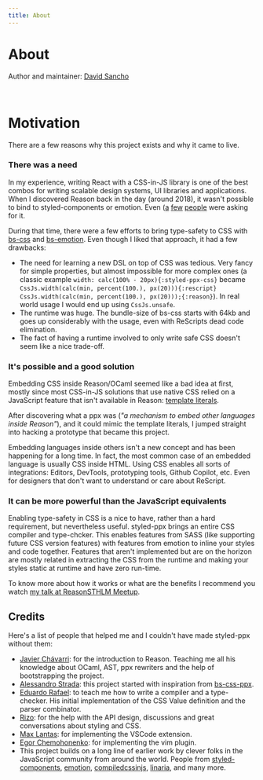 ```yaml
---
title: About
---
```


# About

Author and maintainer: [David Sancho](https://sancho.dev)

<br />

# Motivation

There are a few reasons why this project exists and why it came to live.

### There was a need
In my experience, writing React with a CSS-in-JS library is one of the best combos for writing scalable design systems, UI libraries and applications. When I discovered Reason back in the day (around 2018), it wasn't possible to bind to styled-components or emotion. Even ([a](https://reasonml.chat/t/idiomatic-way-to-bind-to-styled-components/886) [f](https://reasonml.chat/t/styled-components-possible/554)[e](https://reasonml.chat/t/styling-solutions-reasonreact-as-of-aug-18/958)[w](https://reasonml.chat/t/options-and-best-practices-for-styling-in-reasonreact/261) [p](https://twitter.com/lyovson/status/1233397294311100417)[e](https://discord.gg/byjdYFH)[o](https://discord.gg/byjdYFH)[p](https://discord.gg/byjdYFH)[l](https://discord.gg/byjdYFH)[e](https://forum.rescript-lang.org/t/how-to-create-bindings-for-emotion-styled/2995) were asking for it.

During that time, there were a few efforts to bring type-safety to CSS with [bs-css](https://github.com/giraud/bs-css) and [bs-emotion](https://github.com/ahrefs/bs-emotion). Even though I liked that approach, it had a few drawbacks:
- The need for learning a new DSL on top of CSS was tedious. Very fancy for simple properties, but almost impossible for more complex ones (a classic example `width: calc(100% - 20px){:styled-ppx-css}` became `CssJs.width(calc(min, percent(100.), px(20))){:rescript}` `CssJs.width(calc(min, percent(100.), px(20)));{:reason}`). In real world usage I would end up using `CssJs.unsafe`.
- The runtime was huge. The bundle-size of bs-css starts with 64kb and goes up considerably with the usage, even with ReScripts dead code elimination.
- The fact of having a runtime involved to only write safe CSS doesn't seem like a nice trade-off.

### It's possible and a good solution
Embedding CSS inside Reason/OCaml seemed like a bad idea at first, mostly since most CSS-in-JS solutions that use native CSS relied on a JavaScript feature that isn't available in Reason: [template literals](https://developer.mozilla.org/en-US/docs/Web/JavaScript/Reference/Template_literals).

After discovering what a ppx was (*"a mechanism to embed other languages inside Reason"*), and it could mimic the template literals, I jumped straight into hacking a prototype that became this project.

Embedding languages inside others isn't a new concept and has been happening for a long time. In fact, the most common case of an embedded language is usually CSS inside HTML.
Using CSS enables all sorts of integrations: Editors, DevTools, prototyping tools, Github Copilot, etc. Even for designers that don't want to understand or care about ReScript.

### It can be more powerful than the JavaScript equivalents
Enabling type-safety in CSS is a nice to have, rather than a hard requirement, but nevertheless useful. styled-ppx brings an entire CSS compiler and type-chcker. This enables features from SASS (like supporting future CSS version features) with features from emotion to inline your styles and code together.
 Features that aren't implemented but are on the horizon are mostly related in extracting the CSS from the runtime and making your styles static at runtime and have zero run-time.

To know more about how it works or what are the benefits I recommend you watch [my talk at ReasonSTHLM Meetup](https://www.youtube.com/watch?v=ekHCBZiCviM).

## Credits

Here's a list of people that helped me and I couldn't have made styled-ppx without them:

- [Javier Chávarri](https://github.com/jchavarri): for the introduction to Reason. Teaching me all his knowledge about OCaml, AST, ppx rewriters and the help of bootstrapping the project.
- [Alessandro Strada](https://github.com/astrada): this project started with inspiration from [bs-css-ppx](https://github.com/astrada/ppx_bs_css).
- [Eduardo Rafael](https://github.com/EduardoRFS/): to teach me how to write a compiler and a type-checker. His initial implementation of the CSS Value definition and the parser combinator.
- [Rizo](https://github.com/rizo): for the help with the API design, discussions and great conversations about styling and CSS.
- [Max Lantas](https://github.com/mnxn): for implementing the VSCode extension.
- [Egor Chemohonenko](https://github.com/ixzzd): for implementing the vim plugin.
- This project builds on a long line of earlier work by clever folks in the JavaScript community from around the world. People from [styled-components](https://github.com/styled-components/styled-components), [emotion](https://github.com/emotion-js/emotion), [compiledcssinjs](https://github.com/atlassian-labs/compiled), [linaria](https://github.com/callstack/linaria), and many more.
